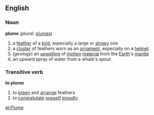 ==English==

===Noun===
'''plume'''  (''plural:'' [[plumes]])
# a [[feather]] of a [[bird]], especially a large or [[showy]] one
# a [[cluster]] of feathers worn as an [[ornament]], especially on a [[helmet]]
# (''geology'') an [[upwelling]] of [[molten]] [[material]] from the [[Earth]]'s [[mantle]]
# an upward spray of water from a whale's spout

===Transitive verb===
'''to plume'''
#to [[preen]] and [[arrange]] feathers
#to [[congratulate]] [[oneself]] [[proudly]]

[[et:Plume]]